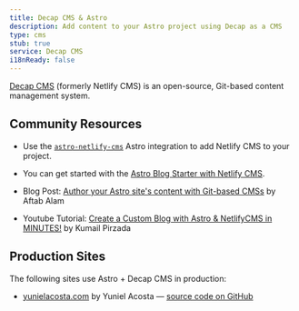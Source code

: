 ```yaml
---
title: Decap CMS & Astro
description: Add content to your Astro project using Decap as a CMS
type: cms
stub: true
service: Decap CMS
i18nReady: false
---
```


[Decap CMS](https://www.decapcms.org/) (formerly Netlify CMS) is an open-source, Git-based content management system.
## Community Resources 

- Use the [`astro-netlify-cms`](https://github.com/delucis/astro-netlify-cms) Astro integration to add Netlify CMS to your project.

- You can get started with the [Astro Blog Starter with Netlify CMS](https://github.com/delucis/astro-netlify-cms-starter).

- Blog Post: [Author your Astro site's content with Git-based CMSs](https://aalam.vercel.app/blog/astro-and-git-cms-netlify) by Aftab Alam 

- Youtube Tutorial: [Create a Custom Blog with Astro & NetlifyCMS in MINUTES!](https://www.youtube.com/watch?v=3yip2wSRX_4) by Kumail Pirzada

## Production Sites

The following sites use Astro + Decap CMS in production:

- [yunielacosta.com](https://www.yunielacosta.com/) by Yuniel Acosta — [source code on GitHub](https://github.com/yacosta738/yacosta738.github.io)

